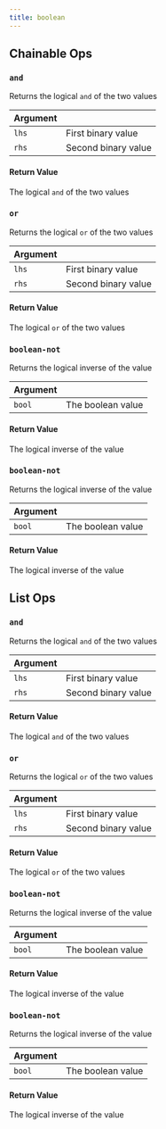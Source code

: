 ---
title: boolean
---
## Chainable Ops
<h3 id="and"><code>and</code></h3>

Returns the logical `and` of the two values

| Argument |  |
| :--- | :--- |
| `lhs` | First binary value |
| `rhs` | Second binary value |

#### Return Value
The logical `and` of the two values

<h3 id="or"><code>or</code></h3>

Returns the logical `or` of the two values

| Argument |  |
| :--- | :--- |
| `lhs` | First binary value |
| `rhs` | Second binary value |

#### Return Value
The logical `or` of the two values

<h3 id="boolean-not"><code>boolean-not</code></h3>

Returns the logical inverse of the value

| Argument |  |
| :--- | :--- |
| `bool` | The boolean value |

#### Return Value
The logical inverse of the value

<h3 id="boolean-not"><code>boolean-not</code></h3>

Returns the logical inverse of the value

| Argument |  |
| :--- | :--- |
| `bool` | The boolean value |

#### Return Value
The logical inverse of the value


## List Ops
<h3 id="and"><code>and</code></h3>

Returns the logical `and` of the two values

| Argument |  |
| :--- | :--- |
| `lhs` | First binary value |
| `rhs` | Second binary value |

#### Return Value
The logical `and` of the two values

<h3 id="or"><code>or</code></h3>

Returns the logical `or` of the two values

| Argument |  |
| :--- | :--- |
| `lhs` | First binary value |
| `rhs` | Second binary value |

#### Return Value
The logical `or` of the two values

<h3 id="boolean-not"><code>boolean-not</code></h3>

Returns the logical inverse of the value

| Argument |  |
| :--- | :--- |
| `bool` | The boolean value |

#### Return Value
The logical inverse of the value

<h3 id="boolean-not"><code>boolean-not</code></h3>

Returns the logical inverse of the value

| Argument |  |
| :--- | :--- |
| `bool` | The boolean value |

#### Return Value
The logical inverse of the value

